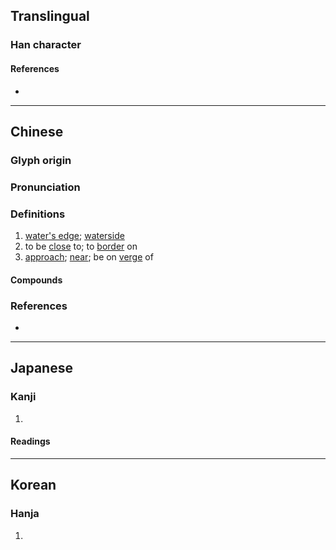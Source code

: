 {{also|濒}}
{{character info/new}}
==Translingual==

===Han character===
{{Han char|rn=85|rad=水|as=16|sn=19|four=31186|canj=EYHC|ids=⿰氵頻}}

====References====
* {{Han ref|kx=0659.320|dkj=18636|dj=1069.140|hdz=31783.070|uh=7015|ud=28693|bh=C378|bd=50040}}

----

==Chinese==
{{zh-forms|s=濒}}

===Glyph origin===
{{Han etym}}

===Pronunciation===
{{zh-pron
|m=bīn
|c=pan4
|mn=ml:pin
|mc=
|oc=y
|cat=
}}

===Definitions===
{{zh-hanzi}}

# [[water's edge]]; [[waterside]]
# to be [[close]] to; to [[border]] on
# [[approach]]; [[near]]; be on [[verge]] of

====Compounds====
{{zh-der|瀕危|瀕臨}}

===References===
* {{R:yue:mfccd}}

----

==Japanese==

===Kanji===
{{ja-kanji|grade=|rs=水16}}

# {{defn|lang=ja|sort=水16}}

====Readings====
{{ja-readings
|on=ひん
|kun=みぎわ-, しきりに, ほとり
}}

----

==Korean==

===Hanja===
{{ko-hanja|hangeul=빈|eumhun=|rv=bin|mr=pin|y=pin}}

# {{defn|lang=ko|sort=水16}}